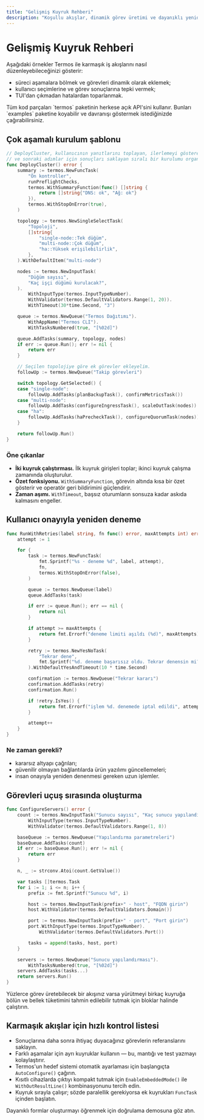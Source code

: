```yaml
---
title: "Gelişmiş Kuyruk Rehberi"
description: "Koşullu akışlar, dinamik görev üretimi ve dayanıklı yeniden denemeler"
---
```


# Gelişmiş Kuyruk Rehberi

Aşağıdaki örnekler Termos ile karmaşık iş akışlarını nasıl düzenleyebileceğinizi gösterir:
- süreci aşamalara bölmek ve görevleri dinamik olarak eklemek;
- kullanıcı seçimlerine ve görev sonuçlarına tepki vermek;
- TUI'dan çıkmadan hatalardan toparlanmak.

<Info>
Tüm kod parçaları `termos` paketinin herkese açık API'sini kullanır. Bunları `examples` paketine koyabilir ve davranışı göstermek istediğinizde çağırabilirsiniz.
</Info>

## Çok aşamalı kurulum şablonu

```go
// DeployCluster, kullanıcının yanıtlarını toplayan, ilerlemeyi gösteren
// ve sonraki adımlar için sonuçları saklayan sıralı bir kurulumu organize eder.
func DeployCluster() error {
    summary := termos.NewFuncTask(
        "Ön kontroller",
        runPreflightChecks,
        termos.WithSummaryFunction(func() []string {
            return []string{"DNS: ok", "Ağ: ok"}
        }),
        termos.WithStopOnError(true),
    )

    topology := termos.NewSingleSelectTask(
        "Topoloji",
        []string{
            "single-node::Tek düğüm",
            "multi-node::Çok düğüm",
            "ha::Yüksek erişilebilirlik",
        },
    ).WithDefaultItem("multi-node")

    nodes := termos.NewInputTask(
        "Düğüm sayısı",
        "Kaç işçi düğümü kurulacak?",
    ).
        WithInputType(termos.InputTypeNumber).
        WithValidator(termos.DefaultValidators.Range(1, 20)).
        WithTimeout(30*time.Second, "3")

    queue := termos.NewQueue("Termos Dağıtımı").
        WithAppName("Termos CLI").
        WithTasksNumbered(true, "[%02d]")

    queue.AddTasks(summary, topology, nodes)
    if err := queue.Run(); err != nil {
        return err
    }

    // Seçilen topolojiye göre ek görevler ekleyelim.
    followUp := termos.NewQueue("Takip görevleri")

    switch topology.GetSelected() {
    case "single-node":
        followUp.AddTasks(planBackupTask(), confirmMetricsTask())
    case "multi-node":
        followUp.AddTasks(configureIngressTask(), scaleOutTask(nodes))
    case "ha":
        followUp.AddTasks(haPrecheckTask(), configureQuorumTask(nodes))
    }

    return followUp.Run()
}
```

### Öne çıkanlar

- **İki kuyruk çalıştırması.** İlk kuyruk girişleri toplar; ikinci kuyruk çalışma zamanında oluşturulur.
- **Özet fonksiyonu.** `WithSummaryFunction`, görevin altında kısa bir özet gösterir ve operatör geri bildirimini güçlendirir.
- **Zaman aşımı.** `WithTimeout`, başsız oturumların sonsuza kadar askıda kalmasını engeller.

## Kullanıcı onayıyla yeniden deneme

```go
func RunWithRetries(label string, fn func() error, maxAttempts int) error {
    attempt := 1

    for {
        task := termos.NewFuncTask(
            fmt.Sprintf("%s · deneme %d", label, attempt),
            fn,
            termos.WithStopOnError(false),
        )

        queue := termos.NewQueue(label)
        queue.AddTasks(task)

        if err := queue.Run(); err == nil {
            return nil
        }

        if attempt >= maxAttempts {
            return fmt.Errorf("deneme limiti aşıldı (%d)", maxAttempts)
        }

        retry := termos.NewYesNoTask(
            "Tekrar dene",
            fmt.Sprintf("%d. deneme başarısız oldu. Tekrar denensin mi?", attempt),
        ).WithDefaultYesAndTimeout(10 * time.Second)

        confirmation := termos.NewQueue("Tekrar kararı")
        confirmation.AddTasks(retry)
        confirmation.Run()

        if !retry.IsYes() {
            return fmt.Errorf("işlem %d. denemede iptal edildi", attempt)
        }

        attempt++
    }
}
```

### Ne zaman gerekli?

- kararsız altyapı çağrıları;
- güvenilir olmayan bağlantılarda ürün yazılımı güncellemeleri;
- insan onayıyla yeniden denenmesi gereken uzun işlemler.

## Görevleri uçuş sırasında oluşturma

```go
func ConfigureServers() error {
    count := termos.NewInputTask("Sunucu sayısı", "Kaç sunucu yapılandırılacak?").
        WithInputType(termos.InputTypeNumber).
        WithValidator(termos.DefaultValidators.Range(1, 8))

    baseQueue := termos.NewQueue("Yapılandırma parametreleri")
    baseQueue.AddTasks(count)
    if err := baseQueue.Run(); err != nil {
        return err
    }

    n, _ := strconv.Atoi(count.GetValue())

    var tasks []termos.Task
    for i := 1; i <= n; i++ {
        prefix := fmt.Sprintf("Sunucu %d", i)

        host := termos.NewInputTask(prefix+" · host", "FQDN girin")
        host.WithValidator(termos.DefaultValidators.Domain())

        port := termos.NewInputTask(prefix+" · port", "Port girin")
        port.WithInputType(termos.InputTypeNumber).
            WithValidator(termos.DefaultValidators.Port())

        tasks = append(tasks, host, port)
    }

    servers := termos.NewQueue("Sunucu yapılandırması").
        WithTasksNumbered(true, "[%02d]")
    servers.AddTasks(tasks...)
    return servers.Run()
}
```

<Note>
Yüzlerce görev üretebilecek bir akışınız varsa yürütmeyi birkaç kuyruğa bölün ve bellek tüketimini tahmin edilebilir tutmak için bloklar halinde çalıştırın.
</Note>

## Karmaşık akışlar için hızlı kontrol listesi

- Sonuçlarına daha sonra ihtiyaç duyacağınız görevlerin referanslarını saklayın.
- Farklı aşamalar için ayrı kuyruklar kullanın — bu, mantığı ve test yazmayı kolaylaştırır.
- Termos'un hedef sistemi otomatik ayarlaması için başlangıçta `AutoConfigure()` çağırın.
- Kısıtlı cihazlarda çıktıyı kompakt tutmak için `EnableEmbeddedMode()` ile `WithOutResultLine()` kombinasyonunu tercih edin.
- Kuyruk sırayla çalışır; sözde paralellik gerekiyorsa ek kuyrukları `FuncTask` içinden başlatın.

Dayanıklı formlar oluşturmayı öğrenmek için doğrulama demosuna göz atın.
